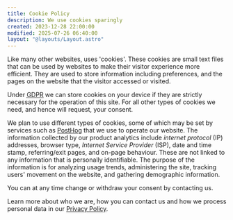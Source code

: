 ```yaml
---
title: Cookie Policy
description: We use cookies sparingly
created: 2023-12-28 22:00:00
modified: 2025-07-26 06:40:00
layout: "@layouts/Layout.astro"
---
```



Like many other websites, <BusinessLegalName/> uses 'cookies'. These cookies are small text files that can be used by websites to make their visitor experience more efficient. They are used to store information including preferences, and the pages on the website that the visitor accessed or visited.

Under <abbr title="General Data Protection Regulation">GDPR</abbr> we can store cookies on your device if they are strictly necessary for the operation of this site. For all other types of cookies we need, and hence will request, your consent.

We plan to use different types of cookies, some of which may be set by services such as <a class="link" href="https://posthog.com/">PostHog</a> that we use to operate our website. The information collected by our product analytics include <dfn id="ip">internet protocol</dfn> (<abbr>IP</abbr>) addresses, browser type, <dfn id="isp">Internet Service Provider</dfn> (<abbr>ISP</abbr>), date and time stamp, referring/exit pages, and on-page behaviour. These are not linked to any information that is personally identifiable. The purpose of the information is for analyzing usage trends, administering the site, tracking users' movement on the website, and gathering demographic information.

You can at any time change or withdraw your consent by contacting us.

Learn more about who we are, how you can contact us and how we process personal data in our <a href="/privacy/">Privacy Policy</a>.
